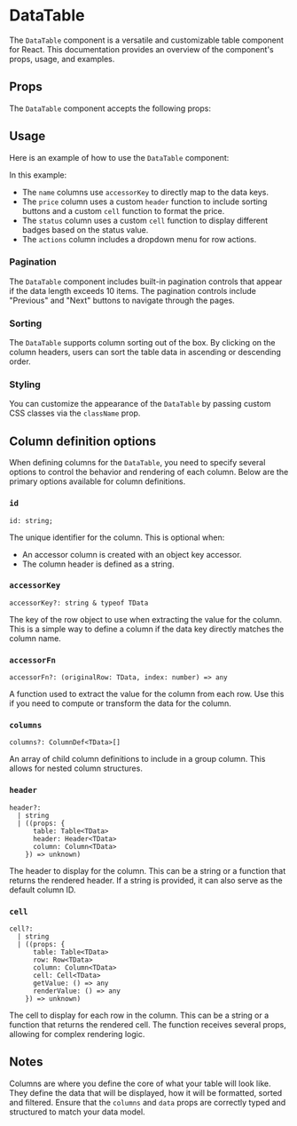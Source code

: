 

<Meta of={DataTableStories} />

# DataTable

The `DataTable` component is a versatile and customizable table component for React. This documentation provides an overview of the component's props, usage, and examples.

## Props

The `DataTable` component accepts the following props:

<Controls />

## Usage

Here is an example of how to use the `DataTable` component:

<Canvas of={DataTableStories.ProductList} />

In this example:

- The `name` columns use `accessorKey` to directly map to the data keys.
- The `price` column uses a custom `header` function to include sorting buttons and a custom `cell` function to format the price.
- The `status` column uses a custom `cell` function to display different badges based on the status value.
- The `actions` column includes a dropdown menu for row actions.

### Pagination

The `DataTable` component includes built-in pagination controls that appear if the data length exceeds 10 items. The pagination controls include "Previous" and "Next" buttons to navigate through the pages.

### Sorting

The `DataTable` supports column sorting out of the box. By clicking on the column headers, users can sort the table data in ascending or descending order.

### Styling

You can customize the appearance of the `DataTable` by passing custom CSS classes via the `className` prop.

## Column definition options

When defining columns for the `DataTable`, you need to specify several options to control the behavior and rendering of each column. Below are the primary options available for column definitions.

### `id`

```tsx
id: string;
```

The unique identifier for the column. This is optional when:

- An accessor column is created with an object key accessor.
- The column header is defined as a string.

### `accessorKey`

```tsx
accessorKey?: string & typeof TData
```

The key of the row object to use when extracting the value for the column. This is a simple way to define a column if the data key directly matches the column name.

### `accessorFn`

```tsx
accessorFn?: (originalRow: TData, index: number) => any
```

A function used to extract the value for the column from each row. Use this if you need to compute or transform the data for the column.

### `columns`

```tsx
columns?: ColumnDef<TData>[]
```

An array of child column definitions to include in a group column. This allows for nested column structures.

### `header`

```tsx
header?:
  | string
  | ((props: {
      table: Table<TData>
      header: Header<TData>
      column: Column<TData>
    }) => unknown)
```

The header to display for the column. This can be a string or a function that returns the rendered header. If a string is provided, it can also serve as the default column ID.

### `cell`

```tsx
cell?:
  | string
  | ((props: {
      table: Table<TData>
      row: Row<TData>
      column: Column<TData>
      cell: Cell<TData>
      getValue: () => any
      renderValue: () => any
    }) => unknown)
```

The cell to display for each row in the column. This can be a string or a function that returns the rendered cell. The function receives several props, allowing for complex rendering logic.

## Notes

Columns are where you define the core of what your table will look like. They define the data that will be displayed, how it will be formatted, sorted and filtered. Ensure that the `columns` and `data` props are correctly typed and structured to match your data model.
